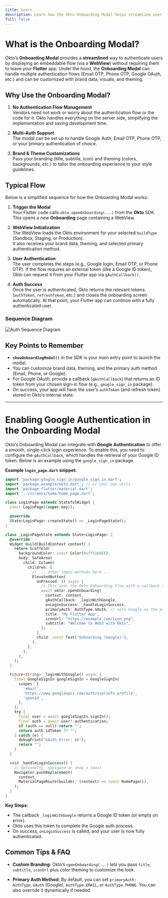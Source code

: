 ```yaml
---
title: Learn
description: Learn how the Okto Onboarding Modal helps streamline user authentication and onboarding workflows in Flutter apps.
full: false
---
```



# What is the Onboarding Modal?

Okto’s **Onboarding Modal** provides a **streamlined** way to authenticate users by displaying an embeddable flow (via a **WebView**) without requiring them to leave your **Flutter** app. Under the hood, the **Onboarding Modal** can handle multiple authentication flows (Email OTP, Phone OTP, Google OAuth, etc.) and can be customized with brand data, visuals, and theming.

## Why Use the Onboarding Modal?

1. **No Authentication Flow Management**  
   Vendors need not work or worry about the authentication flow or the code for it. Okto handles everything on the server side, simplifying the implementation and saving development time.

2. **Multi-Auth Support**  
   The modal can be set up to handle Google Auth, Email OTP, Phone OTP, or your primary authentication of choice.

3. **Brand & Theme Customizations**  
   Pass your branding (title, subtitle, icon) and theming (colors, backgrounds, etc.) to tailor the onboarding experience to your style guidelines.

## Typical Flow

Below is a simplified sequence for how the Onboarding Modal works:

1. **Trigger the Modal**  
  Your Flutter code calls `okto.openOnboarding(...)` from the **Okto** SDK. This opens a new **Onboarding** page containing a WebView.

2. **WebView Initialization**  
  The WebView loads the Okto environment for your selected `buildType` (Sandbox, Staging, or Production).  
  It also receives your brand data, theming, and selected primary authentication method.

3. **User Authentication**  
  The user completes the steps (e.g., Google login, Email OTP, or Phone OTP). If the flow requires an external token (like a Google ID token), Okto can request it from your Flutter app via `gAuthCallback()`.

4. **Auth Success**  
  Once the user is authenticated, Okto returns the relevant tokens (`authToken`, `refreshToken`, etc.) and closes the onboarding screen automatically. At that point, your Flutter app can continue with a fully authenticated user.

### Sequence Diagram

![Auth Sequence Diagram](/images/onboarding-modal-sequence-diagram.png)

## Key Points to Remember

- **`showOnboardingModal()`** in the SDK is your main entry point to launch the modal.
- You can customize brand data, theming, and the primary auth method (Email, Phone, or Google).
- For Google OAuth, provide a callback (`gAuthCallback`) that returns an ID token from your chosen sign-in flow (e.g., `google_sign_in` package).
- On success, your app will have the user’s `authToken` (and refresh token) stored in Okto’s internal state.

---

# Enabling Google Authentication in the Onboarding Modal

Okto’s Onboarding Modal can integrate with **Google Authentication** to offer a smooth, single-click login experience. To enable this, you need to configure the `gAuthCallback`, which handles the retrieval of your Google ID token. Below is an example using the `google_sign_in` package.

**Example `login_page.dart` snippet:**

```dart
import 'package:google_sign_in/google_sign_in.dart';
import 'package:example/okto.dart'; // or your own utils
import 'package:flutter/material.dart';
import '../screens/home/home_page.dart';

class LoginPage extends StatefulWidget {
  const LoginPage({super.key});

  @override
  State<LoginPage> createState() => _LoginPageState();
}

class _LoginPageState extends State<LoginPage> {
  @override
  Widget build(BuildContext context) {
    return Scaffold(
      backgroundColor: const Color(0xff5166EE),
      body: SafeArea(
        child: Column(
          children: [
            // ... other login methods here ...
            ElevatedButton(
              onPressed: () async {
                // This uses the Okto Onboarding flow with a callback for Google sign-in
                await okto!.openOnboarding(
                  context: context,
                  gAuthCallback: _loginWithGoogle,
                  onLoginSuccess: _handleLoginSuccess,
                  primaryAuth: AuthType.GAuth, // sets Google as the primary
                  title: "My Flutter App",
                  iconUrl: "https://example.com/icon.png",
                  subtitle: "Welcome to Web3 with Okto",
                );
              },
              child: const Text('Onboarding (Google)'),
            ),
          ],
        ),
      ),
    );
  }

  Future<String> _loginWithGoogle() async {
    final GoogleSignIn googleSignIn = GoogleSignIn(
      scopes: [
        'email',
        'https://www.googleapis.com/auth/userinfo.profile',
        'openid',
      ],
    );
    try {
      final user = await googleSignIn.signIn();
      final auth = await user?.authentication;
      if (auth == null) return "";
      return auth.idToken ?? "";
    } catch (e) {
      debugPrint("GAuth Error: $e");
      return "";
    }
  }

  void _handleLoginSuccess() {
    // Optionally, navigate or show a toast
    Navigator.pushReplacement(
      context,
      MaterialPageRoute(builder: (context) => const HomePage()),
    );
  }
}

```

**Key Steps:**

- The callback `_loginWithGoogle` returns a Google ID token (or empty on error).
- Okto uses this token to complete the Google auth process.
- On success, `onLoginSuccess` is called, and your user is now fully authenticated.

## Common Tips & FAQ

- **Custom Branding:** Okto’s `openOnboarding(...)` lets you pass `title`, `subtitle`, `iconUrl` plus color theming to customize the look.

- **Primary Auth Method:** By default, you can set `primaryAuth: AuthType.GAuth` (Google), `AuthType.EMAIL`, or `AuthType.PHONE`. You can also override it dynamically if needed.